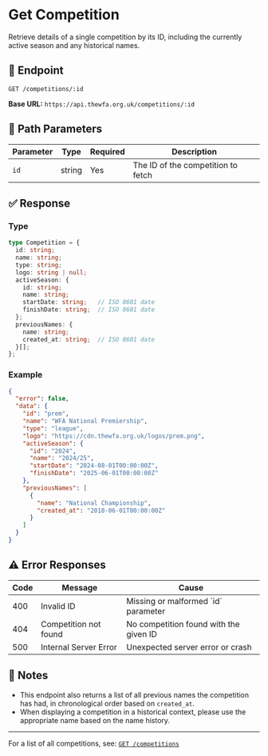 # Get Competition

Retrieve details of a single competition by its ID, including the currently active season and any historical names.


## 🧾 Endpoint

```http
GET /competitions/:id
```

**Base URL:** `https://api.thewfa.org.uk/competitions/:id`

## 🔢 Path Parameters

| Parameter | Type   | Required | Description            |
|-----------|--------|----------|------------------------|
|  `id`     | string | Yes      | The ID of the competition to fetch |


## ✅ Response

### Type

```ts
type Competition = {
  id: string;
  name: string;
  type: string;
  logo: string | null;
  activeSeason: {
    id: string;
    name: string;
    startDate: string;   // ISO 8601 date
    finishDate: string;  // ISO 8601 date
  };
  previousNames: {
    name: string;
    created_at: string;  // ISO 8601 date
  }[];
};
```

### Example

```json
{
  "error": false,
  "data": {
    "id": "prem",
    "name": "WFA National Premiership",
    "type": "league",
    "logo": "https://cdn.thewfa.org.uk/logos/prem.png",
    "activeSeason": {
      "id": "2024",
      "name": "2024/25",
      "startDate": "2024-08-01T00:00:00Z",
      "finishDate": "2025-06-01T00:00:00Z"
    },
    "previousNames": [
      {
        "name": "National Championship",
        "created_at": "2018-06-01T00:00:00Z"
      }
    ]
  }
}
```

## ⚠️ Error Responses

| Code | Message                 | Cause                                |
|------|-------------------------|--------------------------------------|
| 400  | Invalid ID              | Missing or malformed \`id\` parameter |
| 404  | Competition not found   | No competition found with the given ID |
| 500  | Internal Server Error   | Unexpected server error or crash     |


## 📝 Notes

- This endpoint also returns a list of all previous names the competition has had, in chronological order based on `created_at`.
- When displaying a competition in a historical context, please use the appropriate name based on the name history.

---

For a list of all competitions, see: [`GET /competitions`](/resources/competitions)
